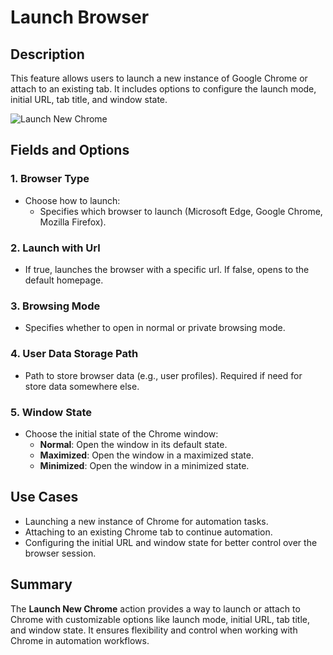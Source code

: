 # Launch Browser

## Description
This feature allows users to launch a new instance of Google Chrome or attach to an existing tab. It includes options to configure the launch mode, initial URL, tab title, and window state.  

![Launch New Chrome](../../../assets/browser-automation/launch-new-chrome.png)  

## Fields and Options  

### 1. **Browser Type**
- Choose how to launch:  
  - Specifies which browser to launch (Microsoft Edge, Google Chrome, Mozilla Firefox).

### 2. **Launch with Url**
- If true, launches the browser with a specific url. If false, opens to the default homepage.

### 3. **Browsing Mode**
- Specifies whether to open in normal or private browsing mode.

### 4. **User Data Storage Path**
- Path to store browser data (e.g., user profiles). Required if need for store data somewhere else.

### 5. **Window State**
- Choose the initial state of the Chrome window:  
  - **Normal**: Open the window in its default state.  
  - **Maximized**: Open the window in a maximized state.  
  - **Minimized**: Open the window in a minimized state.  

## Use Cases
- Launching a new instance of Chrome for automation tasks.  
- Attaching to an existing Chrome tab to continue automation.  
- Configuring the initial URL and window state for better control over the browser session.  

## Summary
The **Launch New Chrome** action provides a way to launch or attach to Chrome with customizable options like launch mode, initial URL, tab title, and window state. It ensures flexibility and control when working with Chrome in automation workflows.